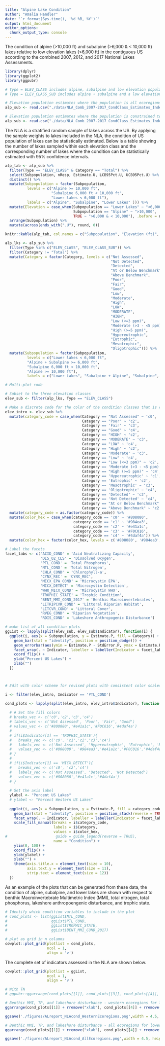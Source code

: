 ```yaml
---
title: "Alpine Lake Condition"
author: "Amalia Handler"
date: "`r format(Sys.time(), '%d %B, %Y')`"
output: html_document
editor_options: 
  chunk_output_type: console
---
```


The condition of alpine (\>10,000 ft) and subalpine (\>6,000 & \< 10,000 ft) lakes relative to low elevation lakes (\<6,000 ft) in the contiguous US according to the combined 2007, 2012, and 2017 National Lakes Assessments.

```r
library(dplyr)
library(ggplot2)
library(ggpubr)

# Type = ELEV_CLASS includes alpine, subalpine and low elevation population classes
# Type = ELEV_CLASS_SUB includes alpine + subalpine and a low elevation class

# Elevation population estimates where the population is all ecoregions
alp_sub <- read.csv("./data/NLA_Comb_2007-2017_CondClass_Estimates_IndexVisits_withElevationClass20220610.csv")

# Elevation population estimates where the population is constrained to just ecoregions with mountain lakes (SPL, WMT, XER)
alp_sub <- read.csv("./data/NLA_Comb_2007-2017_CondClass_Estimates_IndexVisits_withElevationClass_EcoSub_07_18_2022.csv")

```

The NLA is a stratified random sample of lakes across the US. By applying the sample weights to lakes included in the NLA, the condition of US population of lakes can be statistically estimated. Below is a table showing the number of lakes sampled within each elevation class and the corresponding number of lakes where the condition can be statistically estimated with 95% confidence intervals.

```r

alp_tab <- alp_sub %>%
  filter(Type == "ELEV_CLASS" & Category == "Total") %>%
  select(Subpopulation, nResp, Estimate.U, LCB95Pct.U, UCB95Pct.U) %>%
  distinct() %>%
  mutate(Subpopulation = factor(Subpopulation, 
          levels = c("Alpine >= 10,000 ft",
                     "Subalpine 6,000 ft < 10,000 ft",
                     "Lower lakes < 6,000 ft"),
          labels = c("Alpine", "Subalpine", "Lower Lakes" ))) %>%
  mutate(Elevation = case_when(Subpopulation == "Lower Lakes" ~ "<6,000",
                               Subpopulation == "Alpine" ~ ">10,000",
                               TRUE ~ ">6,000 & < 10,000"), .before = nResp) %>%
  arrange(Subpopulation) %>%
  mutate(across(ends_with(".U"), round, 0)) 

knitr::kable(alp_tab, col.names = c("Subpopulation", "Elevation (ft)", "NLA Sampled Lakes", "Estimated Population", "Lower Bound 95% CI", "Upper Bound 95% CI"), align = "llrrrr", format.args = list(big.mark = ","))

```

```r
alp_lks <- alp_sub %>%
  filter(Type %in% c("ELEV_CLASS", "ELEV_CLASS_SUB")) %>%
  filter(Category != "Total") %>%
  mutate(Category = factor(Category, levels = c("Not Assessed", 
                                                "Not Detected",
                                                "Detected",
                                                "At or Below Benchmark",
                                                "Above Benchmark",
                                                "Poor", 
                                                "Fair", 
                                                "Good", 
                                                "Low", 
                                                "Moderate", 
                                                "High", 
                                                "LOW", 
                                                "MODERATE", 
                                                "HIGH", 
                                                "Low (<=3 ppm)", 
                                                "Moderate (>3 - <5 ppm)",
                                                "High (>=5 ppm)", 
                                                "Hypereutrophic",
                                                "Eutrophic",
                                                "Mesotrophic",
                                                "Oligotrophic"))) %>%
  mutate(Subpopulation = factor(Subpopulation, 
          levels = c("Lower lakes < 6,000 ft", 
          "Alpine + Subalpine >= 6,000 ft", 
          "Subalpine 6,000 ft < 10,000 ft", 
          "Alpine >= 10,000 ft"),
          labels = c("Lower Lakes", "Subalpine + Alpine", "Subalpine", "Alpine")))
```

```r
# Multi-plot code

# Subset to the three elevation classes
elev_sub <- filter(alp_lks, Type == "ELEV_CLASS")

# Make a discrete code for the color of the condition classes that is consistent
elev_intro <- elev_sub %>%
  mutate(category_code = case_when(Category == "Not Assessed" ~ 'c0',
                                   Category == "Poor" ~ 'c2',
                                   Category == 'Fair' ~ 'c3',
                                   Category == "Good" ~ 'c4',
                                   Category == "HIGH" ~ 'c2',
                                   Category == 'MODERATE' ~ 'c3',
                                   Category == "LOW" ~ 'c4',
                                   Category == "High" ~ 'c2',
                                   Category == 'Moderate' ~ 'c3',
                                   Category == "Low" ~ 'c4',
                                   Category == "Low (<=3 ppm)" ~ 'c2',
                                   Category == 'Moderate (>3 - <5 ppm)' ~ 'c3',
                                   Category == "High (>=5 ppm)" ~ 'c4',
                                   Category == 'Hypereutrophic' ~ 'c1',
                                   Category == 'Eutrophic' ~ 'c2',
                                   Category == 'Mesotrophic' ~ 'c3',
                                   Category == 'Oligotrophic' ~ 'c4',
                                   Category == 'Detected' ~ 'c2',
                                   Category == 'Not Detected' ~ 'c4',
                                   Category == "At or Below Benchmark" ~ 'c4',
                                   Category == "Above Benchmark" ~ 'c2')) %>%
  mutate(category_code = as.factor(category_code)) %>%
  mutate(color_hex = case_when(category_code == 'c0' ~ '#808080',
                               category_code == 'c1' ~ '#984ea3',
                               category_code == 'c2' ~ '#e41a1c',
                               category_code == 'c3' ~ '#F0C016',
                               category_code == 'c4' ~ '#4daf4a')) %>%
  mutate(color_hex = factor(color_hex, levels = c('#808080', '#984ea3','#e41a1c','#F0C016','#4daf4a')))

# Label the facets
facet_labs <- c('ACID_COND' = 'Acid Neutralizing Capacity', 
                'DIS_O2_CLS' = 'Dissolved Oxygen',
                'PTL_COND' = 'Total Phosphorus',
                'NTL_COND' = 'Total Nitrogen',
                'CHLA_COND' = 'Chlorophyll-a',
                'CYNX_REC' = 'CYNX_REC',
                'MICX_EPA_COND' = 'Microcystin EPA',
                'MICX_DETECT' = 'Microcystin Detection',
                'WHO_MICX_COND' = 'Microcystin WHO',
                'TROPHIC_STATE' = 'Trophic Condition',
                'BENT_MMI_COND_2017' = 'Benthic Macroinvertebrates',
                'LITRIPCVR_COND' = 'Littoral Riparian Habitat',
                'LITCVR_COND' = 'Littoral Cover',
                'RVEG_COND' = 'Riparian Vegetation',
                'RDIS_COND' = 'Lakeshore Anthropogenic Disturbance')

# make list of all condition plots
ggList <- lapply(split(elev_sub, elev_sub$Indicator), function(i) {
  ggplot(i, aes(x = Subpopulation, y = Estimate.P, fill = Category)) +
    geom_bar(stat = "identity", position = position_dodge()) +
    geom_errorbar(aes(ymin = Estimate.P - StdError.P, ymax = Estimate.P + StdError.P), width=.2, position=position_dodge(.9)) +
    facet_wrap(. ~ Indicator, labeller = labeller(Indicator = facet_labs)) +
    coord_flip() +
    ylab("Percent US Lakes") +
    xlab("")
  })



# Edit with color scheme for revised plots with consistent color scales for TN, TP, trophic state, and benthic MMI.

i <- filter(elev_intro, Indicator == 'PTL_COND')

cond_plots <- lapply(split(elev_intro, elev_intro$Indicator), function(i) {
  
  # # Set the fill colors
  # breaks_vec <- c('c0','c2','c3','c4')
  # labels_vec <- c('Not Assessed', 'Poor', 'Fair', 'Good')
  # values_vec <- c('#808080','#e41a1c','#F0C016','#4daf4a')
  # 
  # if(i$Indicator[1] == 'TROPHIC_STATE'){
  #   breaks_vec <- c('c0', 'c1','c2','c3','c4')
  #   labels_vec <- c('Not Assessed', 'Hypereutrophic', 'Eutrophic', 'Mesotrophic', 'Oligotrophic')
  #   values_vec <- c('#808080', '#984ea3','#e41a1c','#F0C016','#4daf4a')
  # }
  # 
  # if(i$Indicator[1] == 'MICX_DETECT'){
  #   breaks_vec <- c('c0', 'c2','c4')
  #   labels_vec <- c('Not Assessed', 'Detected', 'Not Detected')
  #   values_vec <- c('#808080','#e41a1c','#4daf4a')
  # }
  
  # Set the axis label
  ylabel <- "Percent US Lakes"
  # ylabel <- "Percent Western US Lakes"
  
  ggplot(i, aes(x = Subpopulation, y = Estimate.P, fill = category_code)) + 
    geom_bar(stat = "identity", position = position_stack(reverse = TRUE), width = 0.70) +
    facet_wrap(. ~ Indicator, labeller = labeller(Indicator = facet_labs)) +
    scale_fill_manual(breaks = i$category_code,
                      labels = i$Category,
                      values = i$color_hex,
#                      guide = guide_legend(reverse = TRUE),
                      name = "Condition") +
    ylim(0, 100) +
    coord_flip() +
    ylab(ylabel) +
    xlab("") +
    theme(axis.title.x = element_text(size = 10),
          axis.text.y = element_text(size = 11),
          strip.text = element_text(size = 12))
  })


```

As an example of the plots that can be generated from these data, the condition of alpine, subalpine, and lower lakes are shown with respect to benthic Macroinvertebrate Multimetric Index (MMI), total nitrogen, total phosphorus, lakeshore anthropoengenic disturbance, and trophic state.

```r
# Identify which condition variables to include in the plot
# cond_plots <- list(ggList$NTL_COND,
#                    ggList$PTL_COND,
#                    ggList$TROPHIC_STATE,
#                    ggList$BENT_MMI_COND_2017)

```

```r
# plot as grid in n columns 
cowplot::plot_grid(plotlist = cond_plots,
                   ncol = 1,
                   align = 'v')
```

The complete set of indicators assessed in the NLA are shown below.

```r
cowplot::plot_grid(plotlist = ggList,
                   ncol = 1,
                   align = 'v')
```

```r
# With TN
# ggpubr::ggarrange(cond_plots[[1]], cond_plots[[3]], cond_plots[[4]], cond_plots[[5]], ncol=2, nrow=2, common.legend = TRUE, legend="bottom")

# Benthic MMI, TP, and lakeshore disturbance - western ecoregions for lower lakes
ggarrange(cond_plots[[1]] + rremove("xlab"), cond_plots[[4]] + rremove("xlab"), cond_plots[[5]], ncol=1, common.legend = TRUE, legend="bottom")

ggsave('./figures/ALreport_NLAcond_WesternEcoregions.png',width = 4.5, height = 6, units = 'in', dpi = 600)

# Benthic MMI, TP, and lakeshore disturbance - all ecoregions for lower lakes
ggarrange(cond_plots[[1]] + rremove("xlab"), cond_plots[[4]] + rremove("xlab"), cond_plots[[5]], ncol=1, common.legend = TRUE, legend="bottom")

ggsave('./figures/ALreport_NLAcond_AllEcoregions.png',width = 4.5, height = 6, units = 'in', dpi = 600)

```

